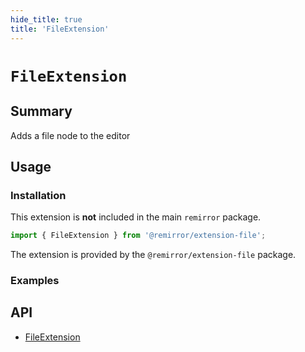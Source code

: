 ```yaml
---
hide_title: true
title: 'FileExtension'
---
```


# `FileExtension`


## Summary

Adds a file node to the editor

## Usage

### Installation

This extension is **not** included in the main `remirror` package.

```ts
import { FileExtension } from '@remirror/extension-file';
```

The extension is provided by the `@remirror/extension-file` package.

### Examples

<Basic />

<WithObjectUrl />

<WithBashupload />

<WithUploadProgress />

<WithUploadIncompleteWarning />

<WithUploadFileButton />

## API

- [FileExtension](../api/extension-file)
